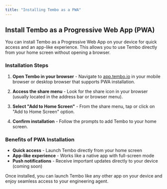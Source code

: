 ```yaml
---
title: "Installing Tembo as a PWA"
---
```


## Install Tembo as a Progressive Web App (PWA)

You can install Tembo as a Progressive Web App on your device for quick access and an app-like experience. This allows you to use Tembo directly from your home screen without opening a browser.

### Installation Steps

1. **Open Tembo in your browser** - Navigate to [app.tembo.io](https://app.tembo.io) in your mobile browser or desktop browser that supports PWA installation.

2. **Access the share menu** - Look for the share icon in your browser (usually located in the address bar or browser menu).

3. **Select "Add to Home Screen"** - From the share menu, tap or click on "Add to Home Screen" option.

4. **Confirm installation** - Follow the prompts to add Tembo to your home screen.

### Benefits of PWA Installation

- **Quick access** - Launch Tembo directly from your home screen
- **App-like experience** - Works like a native app with full-screen mode
- **Push notifications** - Receive important updates directly to your device (coming soon)

Once installed, you can launch Tembo like any other app on your device and enjoy seamless access to your engineering agent.
